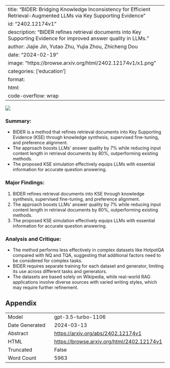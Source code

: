 
---
title: "BIDER: Bridging Knowledge Inconsistency for Efficient Retrieval-Augmented LLMs via Key Supporting Evidence"
id: "2402.12174v1"
description: "BIDER refines retrieval documents into Key Supporting Evidence for improved answer quality in LLMs."
author: Jiajie Jin, Yutao Zhu, Yujia Zhou, Zhicheng Dou
date: "2024-02-19"
image: "https://browse.arxiv.org/html/2402.12174v1/x1.png"
categories: ['education']
format:
  html:
    code-overflow: wrap
---

![](https://browse.arxiv.org/html/2402.12174v1/x1.png)

### **Summary:**
- BIDER is a method that refines retrieval documents into Key Supporting Evidence (KSE) through knowledge synthesis, supervised fine-tuning, and preference alignment.
- The approach boosts LLMs' answer quality by 7% while reducing input content length in retrieval documents by 80%, outperforming existing methods.
- The proposed KSE simulation effectively equips LLMs with essential information for accurate question answering.

### **Major Findings:**
1. BIDER refines retrieval documents into KSE through knowledge synthesis, supervised fine-tuning, and preference alignment.
2. The approach boosts LLMs' answer quality by 7% while reducing input content length in retrieval documents by 80%, outperforming existing methods.
3. The proposed KSE simulation effectively equips LLMs with essential information for accurate question answering.

### **Analysis and Critique:**
- The method performs less effectively in complex datasets like HotpotQA compared with NQ and TQA, suggesting that additional factors need to be considered for complex tasks.
- BIDER requires separate training for each dataset and generator, limiting its use across different tasks and generators.
- The datasets are based solely on Wikipedia, while real-world RAG applications involve diverse sources with varied writing styles, which may require further refinement.

## Appendix

|          |          |
|----------|----------|
| Model     | gpt-3.5-turbo-1106       |
| Date Generated     | 2024-03-13       |
| Abstract | [https://arxiv.org/abs/2402.12174v1](https://arxiv.org/abs/2402.12174v1)        |
| HTML     | [https://browse.arxiv.org/html/2402.12174v1](https://browse.arxiv.org/html/2402.12174v1)       |
| Truncated       | False       |
| Word Count       | 5963       |